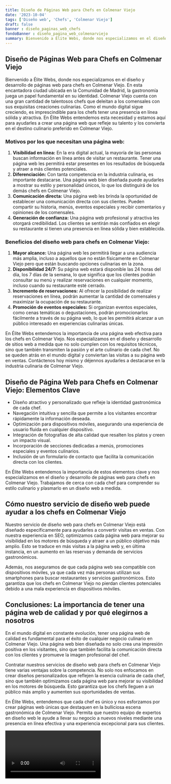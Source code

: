 ```yaml
---
title: Diseño de Páginas Web para Chefs en Colmenar Viejo
date: '2023-10-04'
tags: ['Diseño web', 'Chefs', 'Colmenar Viejo']
draft: false
banner : diseño_paginas_web_chefs
fondoBanner : diseño_pagina_web_colmenarviejo
summary: Bienvenido a Élite Webs, donde nos especializamos en el diseño y desarrollo de páginas web para chefs en Colmenar Viejo. En esta encantadora ciudad ubicada en la Comunidad de Madrid, la gastronomía juega un papel fundamental en su identidad. Colmenar Viejo cuenta con una gran cantidad de talentosos chefs que deleitan a los comensales con sus exquisitas creaciones culinarias. Como el mundo digital sigue creciendo, es imprescindible para los chefs tener una presencia en línea sólida y atractiva. En Élite Webs entendemos esta necesidad y estamos aquí para ayudarles a crear una página web que refleje su talento y los convierta en el destino culinario preferido en Colmenar Viejo.
---
```


## Diseño de Páginas Web para Chefs en Colmenar Viejo

Bienvenido a Élite Webs, donde nos especializamos en el diseño y desarrollo de páginas web para chefs en Colmenar Viejo. En esta encantadora ciudad ubicada en la Comunidad de Madrid, la gastronomía juega un papel fundamental en su identidad. Colmenar Viejo cuenta con una gran cantidad de talentosos chefs que deleitan a los comensales con sus exquisitas creaciones culinarias. Como el mundo digital sigue creciendo, es imprescindible para los chefs tener una presencia en línea sólida y atractiva. En Élite Webs entendemos esta necesidad y estamos aquí para ayudarles a crear una página web que refleje su talento y los convierta en el destino culinario preferido en Colmenar Viejo.

### Motivos por los que necesitan una página web:

1. **Visibilidad en línea:** En la era digital actual, la mayoría de las personas buscan información en línea antes de visitar un restaurante. Tener una página web les permitirá estar presentes en los resultados de búsqueda y atraer a más clientes potenciales.
2. **Diferenciación:** Con tanta competencia en la industria culinaria, es importante destacarse. Una página web bien diseñada puede ayudarles a mostrar su estilo y personalidad únicos, lo que los distinguirá de los demás chefs en Colmenar Viejo.
3. **Comunicación directa:** Una página web les brinda la oportunidad de establecer una comunicación directa con sus clientes. Pueden compartir su historia, menús, eventos especiales y recibir comentarios y opiniones de los comensales.
4. **Generación de confianza:** Una página web profesional y atractiva les otorgará credibilidad. Los clientes se sentirán más confiados en elegir su restaurante si tienen una presencia en línea sólida y bien establecida.

### Beneficios del diseño web para chefs en Colmenar Viejo:

1. **Mayor alcance:** Una página web les permitirá llegar a una audiencia más amplia, incluso a aquellos que no están físicamente en Colmenar Viejo pero que están buscando opciones culinarias en la zona.
2. **Disponibilidad 24/7:** Su página web estará disponible las 24 horas del día, los 7 días de la semana, lo que significa que los clientes podrán consultar su menú y realizar reservaciones en cualquier momento, incluso cuando su restaurante esté cerrado.
3. **Incremento de reservaciones:** Al ofrecer la posibilidad de realizar reservaciones en línea, podrán aumentar la cantidad de comensales y maximizar la ocupación de su restaurante.
4. **Promoción de eventos especiales:** Si organizan eventos especiales, como cenas temáticas o degustaciones, podrán promocionarlos fácilmente a través de su página web, lo que les permitirá alcanzar a un público interesado en experiencias culinarias únicas.

En Élite Webs entendemos la importancia de una página web efectiva para los chefs en Colmenar Viejo. Nos especializamos en el diseño y desarrollo de sitios web a medida que no solo cumplen con los requisitos técnicos, sino que también transmiten la pasión y el arte culinario de cada chef. No se queden atrás en el mundo digital y conviertan las visitas a su página web en ventas. Contáctenos hoy mismo y déjennos ayudarles a destacarse en la industria culinaria de Colmenar Viejo.

<GifSeo />

<Cta />

## Diseño de Página Web para Chefs en Colmenar Viejo: Elementos Clave

- Diseño atractivo y personalizado que refleje la identidad gastronómica de cada chef.
- Navegación intuitiva y sencilla que permite a los visitantes encontrar rápidamente la información deseada.
- Optimización para dispositivos móviles, asegurando una experiencia de usuario fluida en cualquier dispositivo.
- Integración de fotografías de alta calidad que resalten los platos y creen un impacto visual.
- Incorporación de secciones dedicadas a menús, promociones especiales y eventos culinarios.
- Inclusión de un formulario de contacto que facilita la comunicación directa con los clientes.

En Élite Webs entendemos la importancia de estos elementos clave y nos especializamos en el diseño y desarrollo de páginas web para chefs en Colmenar Viejo. Trabajamos de cerca con cada chef para comprender su estilo culinario y plasmarlo en un diseño web a medida. 

## Cómo nuestro servicio de diseño web puede ayudar a los chefs en Colmenar Viejo

Nuestro servicio de diseño web para chefs en Colmenar Viejo está diseñado específicamente para ayudarles a convertir visitas en ventas. Con nuestra experiencia en SEO, optimizamos cada página web para mejorar su visibilidad en los motores de búsqueda y atraer a un público objetivo más amplio. Esto se traduce en más visitas a la página web y, en última instancia, en un aumento en las reservas y demanda de servicios gastronómicos.

Además, nos aseguramos de que cada página web sea compatible con dispositivos móviles, ya que cada vez más personas utilizan sus smartphones para buscar restaurantes y servicios gastronómicos. Esto garantiza que los chefs en Colmenar Viejo no pierdan clientes potenciales debido a una mala experiencia en dispositivos móviles.

## Conclusiones: La importancia de tener una página web de calidad y por qué elegirnos a nosotros

En el mundo digital en constante evolución, tener una página web de calidad es fundamental para el éxito de cualquier negocio culinario en Colmenar Viejo. Una página web bien diseñada no solo crea una impresión positiva en los visitantes, sino que también facilita la comunicación directa con los clientes y promueve la imagen profesional del chef.

Contratar nuestros servicios de diseño web para chefs en Colmenar Viejo tiene varias ventajas sobre la competencia. No solo nos enfocamos en crear diseños personalizados que reflejen la esencia culinaria de cada chef, sino que también optimizamos cada página web para mejorar su visibilidad en los motores de búsqueda. Esto garantiza que los chefs lleguen a un público más amplio y aumenten sus oportunidades de ventas.

En Élite Webs, entendemos que cada chef es único y nos esforzamos por crear páginas web únicas que destaquen en la bulliciosa escena gastronómica de Colmenar Viejo. Permita que nuestro equipo de expertos en diseño web le ayude a llevar su negocio a nuevos niveles mediante una presencia en línea efectiva y una experiencia excepcional para sus clientes.

<Video />

<CtaBot job='Chefs' city='Colmenar Viejo'/>

<Gmaps query='Colmenar Viejo+españa+maps' />